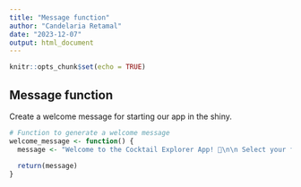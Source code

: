 ```yaml
---
title: "Message function"
author: "Candelaria Retamal"
date: "2023-12-07"
output: html_document
---
```


```r
knitr::opts_chunk$set(echo = TRUE)
```

## Message function

Create a welcome message for starting our app in the shiny.

```r
# Function to generate a welcome message
welcome_message <- function() {
  message <- "Welcome to the Cocktail Explorer App! 🍹\n\n Select your favorite alcohol and two ingredients, and let us surprise you with the best matching cocktails.\n\nFeeling adventurous today? Click on the Surprise Me button, and we'll pick the best drinks for you!"
  
  return(message)
}
```
